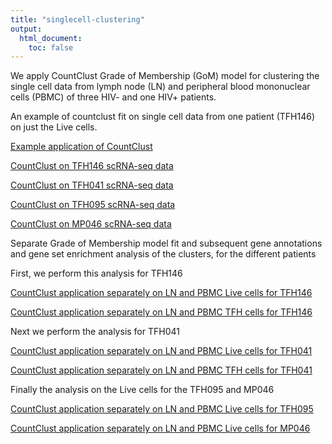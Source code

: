 ```yaml
---
title: "singlecell-clustering"
output:
  html_document:
    toc: false
---
```


We apply CountClust Grade of Membership (GoM) model for clustering the single cell data from lymph 
node (LN) and peripheral blood mononuclear cells (PBMC) of three HIV- and one HIV+ patients.

An example of countclust fit on single cell data from one patient (TFH146) on just the Live cells.

[Example application of CountClust](ex_countclust.html)

[CountClust on TFH146 scRNA-seq data](test_script.html)

[CountClust on TFH041 scRNA-seq data](tfh041Explore.html)

[CountClust on TFH095 scRNA-seq data](tfh095Explore.html)

[CountClust on MP046 scRNA-seq data](mp046Explore.html)

Separate Grade of Membership model fit and subsequent gene annotations and gene set enrichment
analysis of the clusters, for the different patients

First, we perform this analysis for TFH146

[CountClust application separately on LN and PBMC Live cells for TFH146](separate_countclust_LN_PBMC_Live_TFH146.Rmd)

[CountClust application separately on LN and PBMC TFH cells for TFH146](separate_countclust_LN_PBMC_TFH_TFH146.Rmd)

Next we perform the analysis for TFH041

[CountClust application separately on LN and PBMC Live cells for TFH041](separate_countclust_LN_PBMC_Live_TFH041.Rmd)

[CountClust application separately on LN and PBMC TFH cells for TFH041](separate_countclust_LN_PBMC_TFH_TFH041.Rmd)

Finally the analysis on the Live cells for the TFH095 and MP046

[CountClust application separately on LN and PBMC Live cells for TFH095](separate_countclust_LN_PBMC_Live_TFH095.Rmd)

[CountClust application separately on LN and PBMC Live cells for MP046](separate_countclust_LN_PBMC_Live_MP046.Rmd)




